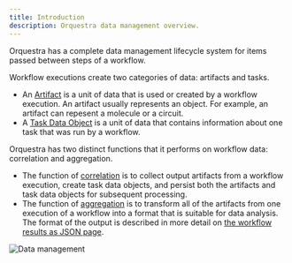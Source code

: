 ```yaml
---
title: Introduction
description: Orquestra data management overview.
---
```


Orquestra has a complete data management lifecycle system for items passed between steps of a workflow.

Workflow executions create two categories of data: artifacts and tasks.
- An [Artifact](/data/artifacts/) is a unit of data that is used or created by a workflow execution. An artifact usually represents an object. For example, an artifact can repesent a molecule or a circuit.
- A [Task Data Object](/data/taskdataobjects/) is a unit of data that contains information about one task that was run by a workflow.

Orquestra has two distinct functions that it performs on workflow data: correlation and aggregation.
- The function of [correlation](/data/correlation/) is to collect output artifacts from a workflow execution, create task data objects, and persist both the artifacts and task data objects for subsequent processing.
- The function of [aggregation](/data/aggregation/) is to transform all of the artifacts from one execution of a workflow into a format that is suitable for data analysis. The format of the output is described in more detail on [the workflow results as JSON page](/data/json/).

![Data management](/img/dataintro4.png)
